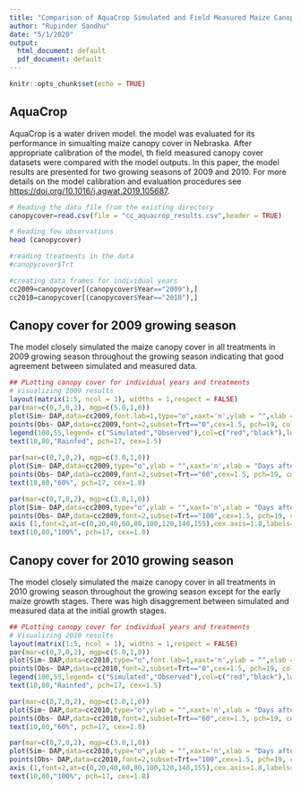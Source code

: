 ---
title: "Comparison of AquaCrop Simulated and Field Measured Maize Canopy Cover"
author: "Rupinder Sandhu"
date: "5/1/2020"
output:
  html_document: default
  pdf_document: default
---

```{r setup, include=FALSE}
knitr::opts_chunk$set(echo = TRUE)
```

## AquaCrop

AquaCrop is a water driven model. the model was evaluated for its performance in simualting maize canopy cover in Nebraska. After appropriate calibration of the model, th field measured canopy cover datasets were compared with the model outputs. In this paper, the model results are presented for two growing seasons of 2009 and 2010. For more details on the model calibration and evaluation procedures see <https://doi.org/10.1016/j.agwat.2019.105687>.



```{r,}
# Reading the data file from the existing directory
canopycover=read.csv(file = "cc_aquacrop_results.csv",header = TRUE) 
```

```{r,}
# Reading few observations
head (canopycover)

#reading treatments in the data
#canopycover$Trt

#creating data frames for individual years
cc2009=canopycover[(canopycover$Year=="2009"),]
cc2010=canopycover[(canopycover$Year=="2010"),]
```
## Canopy cover for 2009 growing season
The model closely simulated the maize canopy cover in all treatments in 2009 growing season throughout the growing season indicating that good agreement between simulated and measured data. 

```{r ,}
## PLotting canopy cover for individual years and treatments
# Visualizing 2009 results 
layout(matrix(1:5, ncol = 1), widths = 1,respect = FALSE)
par(mar=c(0,7,0,2), mgp=c(5.0,1,0))
plot(Sim~ DAP,data=cc2009,font.lab=1,type="o",xaxt='n',ylab = "",xlab = "Days after planting (DAP)",cex.sub=1.2,font=2,xlim=c(0,150),ylim=c(0,105),subset=Trt=="0",cex.axis=1.2,cex=0, lwd=3, col="red")
points(Obs~ DAP,data=cc2009,font=2,subset=Trt=="0",cex=1.5, pch=19, col="black")
legend(100,55,legend= c("Simulated","Observed"),col=c("red","black"),lwd=c(3,NA),bty="n",pch=c(NA,19),cex=1.2)
text(10,80,"Rainfed", pch=17, cex=1.5)
     
par(mar=c(0,7,0,2), mgp=c(3.0,1,0))
plot(Sim~ DAP,data=cc2009,type="o",ylab = "",xaxt='n',xlab = "Days after planting (DAP)",cex.sub=1.2,font=2,xlim=c(0,150),ylim=c(0,105),subset=Trt=="60",cex.lab=1.2,cex.axis=1.2,cex=0, lwd=3,pch=1, col="red")
points(Obs~ DAP,data=cc2009,font=2,subset=Trt=="60",cex=1.5, pch=19, col="black")
text(10,80,"60%", pch=17, cex=1.8)

par(mar=c(0,7,0,2), mgp=c(3.0,1,0))
plot(Sim~ DAP,data=cc2009,type="o",ylab = "",xaxt='n',xlab = "Days after planting (DAP)",cex.sub=1.2,font=2,xlim=c(0,150),ylim=c(0,105),subset=Trt=="100",cex.lab=1.2,cex.axis=1.2,cex=0, lwd=3,pch=1, col="red")
points(Obs~ DAP,data=cc2009,font=2,subset=Trt=="100",cex=1.5, pch=19, col="black")
axis (1,font=2,at=c(0,20,40,60,80,100,120,140,155),cex.axis=1.8,labels=c(0,20,40,60,80,100,120,140,155))
text(10,80,"100%", pch=17, cex=1.8)
```

## Canopy cover for 2010 growing season
The model closely simulated the maize canopy cover in all treatments in 2010 growing season throughout the growing season except for the early maize growth stages. There was high disaggrement between simulated and measured data at the initial growth stages. 

```{r ,}
## PLotting canopy cover for individual years and treatments
# Visualizing 2010 results 
layout(matrix(1:5, ncol = 1), widths = 1,respect = FALSE)
par(mar=c(0,7,0,2), mgp=c(5.0,1,0))
plot(Sim~ DAP,data=cc2010,type="o",font.lab=1,xaxt='n',ylab = "",xlab = "Days after planting (DAP)",cex.sub=1.2,font=2,xlim=c(0,150),ylim=c(0,105),subset=Trt=="0",cex.lab=1.2,cex.axis=1.2,cex=0, lwd=3,pch=1, col="red")
points(Obs~ DAP,data=cc2010,font=2,subset=Trt=="0",cex=1.5, pch=19, col="black")
legend(100,55,legend= c("Simulated","Observed"),col=c("red","black"),lwd=c(3,NA),bty="n",pch=c(NA,19),cex=1.2)
text(10,80,"Rainfed", pch=17, cex=1.5)

par(mar=c(0,7,0,2), mgp=c(3.0,1,0))
plot(Sim~ DAP,data=cc2010,type="o",ylab = "",xaxt='n',xlab = "Days after planting (DAP)",cex.sub=1.2,font=2,xlim=c(0,150),ylim=c(0,105),subset=Trt=="60",cex.lab=1.2,cex.axis=1.2,cex=0, lwd=3,pch=1, col="red")
points(Obs~ DAP,data=cc2010,font=2,subset=Trt=="60",cex=1.5, pch=19, col="black")
text(10,80,"60%", pch=17, cex=1.8)

par(mar=c(0,7,0,2), mgp=c(3.0,1,0))
plot(Sim~ DAP,data=cc2010,type="o",ylab = "",xaxt='n',xlab = "Days after planting (DAP)",cex.sub=1.2,font=2,xlim=c(0,150),ylim=c(0,105),subset=Trt=="100",cex.lab=1.2,cex.axis=1.2,cex=0, lwd=3,pch=1, col="red")
points(Obs~ DAP,data=cc2010,font=2,subset=Trt=="100",cex=1.5, pch=19, col="black")
axis (1,font=2,at=c(0,20,40,60,80,100,120,140,155),cex.axis=1.8,labels=c(0,20,40,60,80,100,120,140,155))
text(10,80,"100%", pch=17, cex=1.8)
```


 
